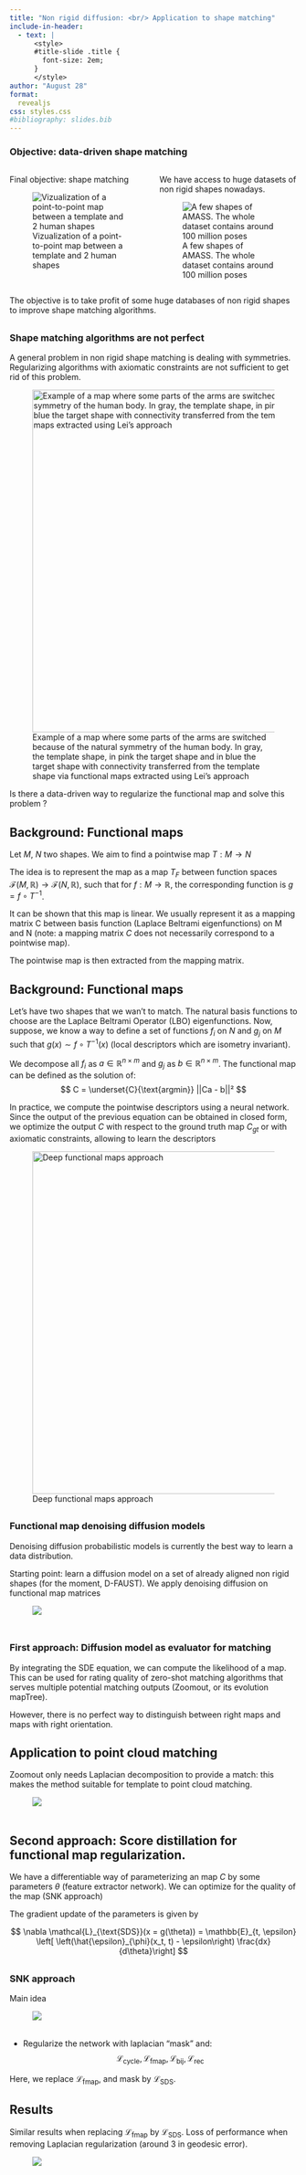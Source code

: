```yaml
---
title: "Non rigid diffusion: <br/> Application to shape matching"
include-in-header:
  - text: |
      <style>
      #title-slide .title {
        font-size: 2em;
      }
      </style>
author: "August 28"
format:
  revealjs
css: styles.css
#bibliography: slides.bib
---
```


### Objective: data-driven shape matching {.smaller}


::: columns


::: {.column width="50%" .r-fit-text}
Final objective: shape matching

![Vizualization of a point-to-point map between a template and 2 human shapes](images/template_corr.png)

:::

::: {.column width="50%" .r-fit-text}


We have access to huge datasets of non rigid shapes nowadays.


![A few shapes of AMASS. The whole dataset contains around 100 million poses](images/amass.png)

:::
:::



The objective is to take profit of some huge databases of non rigid shapes to improve shape matching algorithms.

## {.smaller} 

### Shape matching algorithms are not perfect {.smaller}

A general problem in non rigid shape matching is dealing with symmetries. Regularizing algorithms with axiomatic constraints are not sufficient to get rid of this problem.

![Example of a map where some parts of the arms are switched because of the natural symmetry of the human body. In gray, the template shape, in pink the target shape and in blue the target shape with connectivity transferred from the template shape via functional maps extracted using Lei's approach](images/symmetries.png){.nostretch fig-align="center" width="600"}

Is there a data-driven way to regularize the functional map and solve this problem ?

## Background: Functional maps {.smaller}

Let $M$, $N$ two shapes. We aim to find a pointwise map $T : M \to N$

The idea is to represent the map as a map $T_F$ between function spaces $\mathcal{F}(M, \mathbb{R}) \to \mathcal{F}(N, \mathbb{R})$, such that for $f: M \to \mathbb{R}$, 
the corresponding function is $g = f \circ T^{-1}$.

<!-- This map is linear : 

::: {.r-fit-text}
$$
T_F(\alpha_1 f_1 + \alpha_2 f_2) = (\alpha_1 f_1 + \alpha_2 f_2) \circ T^{-1} = \alpha_1 f_1 \circ T^{-1} + \alpha_2 f_2 \circ T^{-1} =  \alpha_1 T_F(f_1) + \alpha_2 T_F(f_2)
$$
::: -->

It can be shown that this map is linear. We usually represent it as a mapping matrix C between basis function (Laplace Beltrami eigenfunctions) on M and N (note: a mapping matrix $C$ does not necessarily correspond to a pointwise map). 

The pointwise map is then extracted from the mapping matrix.
<!-- If we have a set of basis functions on $M$ $(\Phi_i^M)_i$ such that $f = \sum_i a_i \Phi_i^M$, we have 
$$
T_F(f) = T_F(\sum a_i \Phi_i^M) = \sum a_i T_F( \Phi_i^M)
$$
If we have a set of basis functions on $N$ $(\Phi_j^N)_j$, for each $T_F( \Phi_i^M)$ there exists as set of $c_{ij}$ such that $T_F( \Phi_i^M) = \sum_j c_{ij} \Phi_j^N$ -->
<!-- 
Searching for a pointwise map $T$ has now become a search for a functional maps matrix $C$ composed of the $c_{ij}$ (note: a mapping matrix $C$ does not necessarily correspond to a pointwise map) -->


## Background: Functional maps {.smaller .scrollable .nostretch}

Let's have two shapes that we wan't to match. The natural basis functions to choose are the Laplace Beltrami Operator (LBO) eigenfunctions. 
Now, suppose, we know a way to define a set of functions $f_i$ on $N$ and $g_j$ on $M$ such that $g(x) \sim f \circ T^{-1} (x)$ (local descriptors which are isometry invariant).

We decompose all $f_i$ as $a \in \mathbb{R}^{n \times m}$ and $g_j$ as $b \in \mathbb{R}^{n \times m}$. The functional map can be defined as the solution of:
$$
C = \underset{C}{\text{argmin}} ||Ca - b||²
$$

In practice, we compute the pointwise descriptors using a neural network. Since the output of the previous equation can be obtained in closed form, we optimize the output $C$ with respect to the ground truth map $C_{gt}$ or with axiomatic constraints, allowing to learn the descriptors

![Deep functional maps approach](images/fmreg_approach.png){width=600}



## 

### Functional map denoising diffusion models

Denoising diffusion probabilistic models is currently the best way to learn a data distribution.

Starting point: learn a diffusion model on a set of already aligned non rigid shapes (for the moment, D-FAUST). We apply denoising diffusion on functional map matrices

![&nbsp; ](images/sde_schematic.png)

##  {.smaller}

### First approach: Diffusion model as evaluator for matching

By integrating the SDE equation, we can compute the likelihood of a map. This can be used for rating quality of zero-shot matching algorithms that serves multiple potential matching outputs (Zoomout, or its evolution mapTree).

However, there is no perfect way to distinguish between right maps and maps with right orientation. 


## Application to point cloud matching 

Zoomout only needs Laplacian decomposition to provide a match: this makes the method suitable for template to point cloud matching.

![&nbsp;](images/point_cloud.png)

## Second approach: Score distillation for functional map regularization. 

We have a differentiable way of parameterizing an map $C$ by some parameters $\theta$ (feature extractor network). We can optimize for the quality of the map (SNK approach)

The gradient update of the parameters is given by

$$
\nabla \mathcal{L}_{\text{SDS}}(x = g(\theta)) = \mathbb{E}_{t, \epsilon} \left[ \left(\hat{\epsilon}_{\phi}(x_t, t) - \epsilon\right)  \frac{dx}{d\theta}\right]
$$


## {.smaller}

### SNK approach 

Main idea

![&nbsp;](images/snk.png)

+ Regularize the network with laplacian "mask" and:
$$
\mathcal{L}_{\text{cycle}}, \mathcal{L}_{\text{fmap}}, \mathcal{L}_{\text{bij}}, \mathcal{L}_{\text{rec}}
$$

Here, we replace $\mathcal{L}_{\text{fmap}}$, and mask by $\mathcal{L}_{\text{SDS}}$.

## Results 

Similar results when replacing $\mathcal{L}_{\text{fmap}}$ by $\mathcal{L}_{\text{SDS}}$. Loss of performance when removing Laplacian regularization (around 3 in geodesic error).

![&nbsp;](images/results_fus.png)